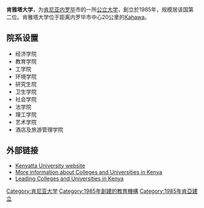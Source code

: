 {{expand|time=2015-07-11T07:53:40+00:00}}
{{unreferenced|time=2015-07-11T07:53:40+00:00}}
'''肯雅塔大学'''，为[[肯尼亚|肯尼亚]][[内罗毕|内罗毕]]市的一所[[公立大学|公立大学]]，創立於1985年，规模居该国第二位。肯雅塔大学位于距离内罗毕市中心20公里的[[Kahawa|Kahawa]]。

== 院系设置 ==
*经济学院
*教育学院
*工学院
*环境学院
*研究生院
*卫生学院
*社会学院
*法学院
*理工学院
*艺术学院
*酒店及旅游管理学院

== 外部链接 == 
* [http://www.ku.ac.ke/ Kenyatta University website] {{en}}
* [http://www.edukenya.com More information about Colleges and Universities in Kenya] {{en}}
* [http://www.kenyaplex.com Leading Colleges and Universities in Kenya] {{Wayback|url=http://www.kenyaplex.com/ |date=20090216231701 }} {{en}}

{{肯尼亚大学}}
{{Authority control}}
[[Category:肯尼亚大学|Category:肯尼亚大学]]
[[Category:1985年創建的教育機構|Category:1985年創建的教育機構]]
[[Category:1985年肯亞建立|Category:1985年肯亞建立]]